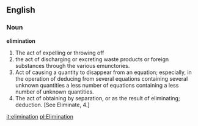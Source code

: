 ==English==

===Noun===

'''elimination'''

#The act of expelling or throwing off
#the act of discharging or excreting waste products or foreign substances through the various emunctories.
#Act of causing a quantity to disappear from an equation; especially, in the operation of deducing from several equations containing several unknown quantities a less number of equations containing a less number of unknown quantities.
#The act of obtaining by separation, or as the result of eliminating; deduction. [See Eliminate, 4.]

[[it:elimination]]
[[pl:Elimination]]